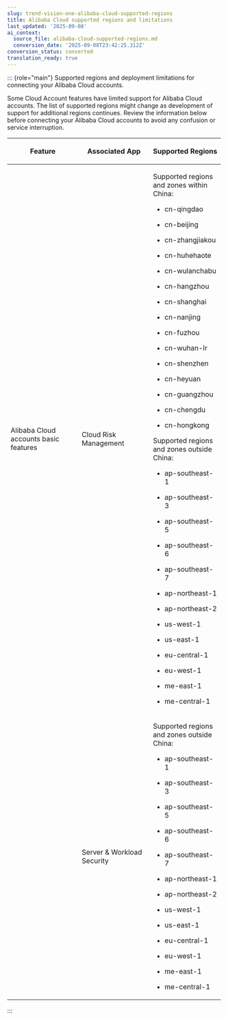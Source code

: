 ```yaml
---
slug: trend-vision-one-alibaba-cloud-supported-regions
title: Alibaba Cloud supported regions and limitations
last_updated: '2025-09-08'
ai_context:
  source_file: alibaba-cloud-supported-regions.md
  conversion_date: '2025-09-08T23:42:25.312Z'
conversion_status: converted
translation_ready: true
---
```


::: {role="main"}
Supported regions and deployment limitations for connecting your Alibaba Cloud accounts.

Some Cloud Account features have limited support for Alibaba Cloud accounts. The list of supported regions might change as development of support for additional regions continues. Review the information below before connecting your Alibaba Cloud accounts to avoid any confusion or service interruption.

<table style="width:99%;">
<colgroup>
<col style="width: 33%" />
<col style="width: 33%" />
<col style="width: 33%" />
</colgroup>
<thead>
<tr>
<th><p>Feature</p></th>
<th><p>Associated App</p></th>
<th><p>Supported Regions</p></th>
</tr>
</thead>
<tbody>
<tr>
<td><p>Alibaba Cloud accounts basic features</p></td>
<td><p>Cloud Risk Management</p></td>
<td><p>Supported regions and zones within China:</p>
<ul>
<li><p>cn-qingdao</p></li>
<li><p>cn-beijing</p></li>
<li><p>cn-zhangjiakou</p></li>
<li><p>cn-huhehaote</p></li>
<li><p>cn-wulanchabu</p></li>
<li><p>cn-hangzhou</p></li>
<li><p>cn-shanghai</p></li>
<li><p>cn-nanjing</p></li>
<li><p>cn-fuzhou</p></li>
<li><p>cn-wuhan-lr</p></li>
<li><p>cn-shenzhen</p></li>
<li><p>cn-heyuan</p></li>
<li><p>cn-guangzhou</p></li>
<li><p>cn-chengdu</p></li>
<li><p>cn-hongkong</p></li>
</ul>
<p>Supported regions and zones outside China:</p>
<ul>
<li><p>ap-southeast-1</p></li>
<li><p>ap-southeast-3</p></li>
<li><p>ap-southeast-5</p></li>
<li><p>ap-southeast-6</p></li>
<li><p>ap-southeast-7</p></li>
<li><p>ap-northeast-1</p></li>
<li><p>ap-northeast-2</p></li>
<li><p>us-west-1</p></li>
<li><p>us-east-1</p></li>
<li><p>eu-central-1</p></li>
<li><p>eu-west-1</p></li>
<li><p>me-east-1</p></li>
<li><p>me-central-1</p></li>
</ul></td>
</tr>
<tr>
<td> </td>
<td><p>Server &amp; Workload Security</p></td>
<td><p>Supported regions and zones outside China:</p>
<ul>
<li><p>ap-southeast-1</p></li>
<li><p>ap-southeast-3</p></li>
<li><p>ap-southeast-5</p></li>
<li><p>ap-southeast-6</p></li>
<li><p>ap-southeast-7</p></li>
<li><p>ap-northeast-1</p></li>
<li><p>ap-northeast-2</p></li>
<li><p>us-west-1</p></li>
<li><p>us-east-1</p></li>
<li><p>eu-central-1</p></li>
<li><p>eu-west-1</p></li>
<li><p>me-east-1</p></li>
<li><p>me-central-1</p></li>
</ul></td>
</tr>
</tbody>
</table>
:::
